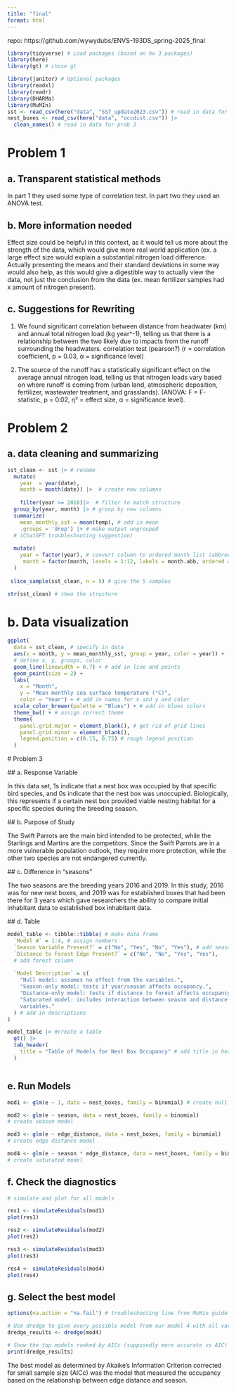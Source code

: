 ```yaml
---
title: "final"
format: html
---
```

repo: https://github.com/wywydubs/ENVS-193DS_spring-2025_final
```r
library(tidyverse) # Load packages (based on hw 3 packages)
library(here)
library(gt) # chose gt

library(janitor) # Optional packages
library(readxl)
library(readr)
library(DHARMa)
library(MuMIn)
sst <- read_csv(here("data", "SST_update2023.csv")) # read in data for prob 2 
nest_boxes <- read_csv(here("data", "occdist.csv")) |>
  clean_names() # read in data for prob 3 
```



# Problem 1

## a. Transparent statistical methods

In part 1 they used some type of correlation test. In part two they used an 
ANOVA test. 

## b. More information needed

Effect size could be helpful in this context, as it would tell us more about
the strength of the data, which would give more real world application (ex.
a large effect size would explain a substantial nitrogen load difference. 
Actually presenting the means and their standard deviations in some way would 
also help, as this would give a digestible way to actually view the data, not 
just the conclusion from the data (ex. mean fertilizer samples had x amount of 
nitrogen present). 


## c. Suggestions for Rewriting

1. We found significant correlation between distance from headwater (km) 
and annual total nitrogen load (kg year^-1), telling us that there is a
relationship between the two likely due to impacts from the runoff surrounding 
the headwaters. correlation test (pearson?) (r = correlation 
coefficient, p = 0.03, α = significance level)

2. The source of the runoff has a statistically significant effect on the
average annual nitrogen load, telling us that nitrogen loads vary based on
where runoff is coming from (urban land, atmospheric deposition, fertilizer, 
wastewater treatment, and grasslands). (ANOVA: F = F-statistic, p = 0.02, η² = 
effect size, α = significance level).


# Problem 2

## a. data cleaning and summarizing 

```r
sst_clean <- sst |> # rename
  mutate(
    year  = year(date),
    month = month(date)) |>  # create new columns
      
    filter(year >= 2018)|>  # filter to match structure
  group_by(year, month) |> # group by new columns 
  summarize(
    mean_monthly_sst = mean(temp), # add in mean 
    .groups = 'drop') |> # make output ungrouped 
  # (ChatGPT troubleshooting suggestion)
  
  mutate(
    year = factor(year), # convert column to ordered month list (abbreviated)
     month = factor(month, levels = 1:12, labels = month.abb, ordered = TRUE) 
  )
  
 slice_sample(sst_clean, n = 5) # give the 5 samples

str(sst_clean) # shwo the structure

```




# b. Data visualization

```r
ggplot(
  data = sst_clean, # specify in data
  aes(x = month, y = mean_monthly_sst, group = year, color = year)) + 
  # define x, y, groups, color
  geom_line(linewidth = 0.7) + # add in line and points
  geom_point(size = 2) + 
  labs(
    x = "Month",
    y = "Mean monthly sea surface temperature (°C)",
    color = "Year") + # add in names for x and y and color
  scale_color_brewer(palette = "Blues") + # add in blues colors
  theme_bw() + # assign correct theme
  theme(
    panel.grid.major = element_blank(), # get rid of grid lines
    panel.grid.minor = element_blank(),
    legend.position = c(0.15, 0.75) # rough legend position
  )
```



  # Problem 3 
  
 ## a. Response Variable
  
  In this data set, 1s indicate that a nest box was occupied by that specific 
  bird species, and 0s indicate that the nest box was unoccupied. Biologically, 
  this represents if a certain nest box provided viable nesting habitat for 
  a specific species during the breeding season.
  
  
 ## b. Purpose of Study
  
  The Swift Parrots are the main bird intended to be protected, while the 
  Starlings and Martins are the competitors. Since the Swift Parrots are in a
  more vulnerable population outlook, they require more protection, while the 
  other two species are not endangered currently. 
  
 ## c. Difference in “seasons”
  
  The two seasons are the breeding years 2016 and 2019. In this study, 
  2016 was for new nest boxes, and 2019 was for established boxes 
  that had been there for 3 years which gave researchers the ability to compare
  initial inhabitant data to established box inhabitant data. 
  
 ## d. Table 
  
```r

model_table <- tibble::tibble( # make data frame
  `Model #` = 1:4, # assign numbers
  `Season Variable Present?` = c("No", "Yes", "No", "Yes"), # add season column
  `Distance to Forest Edge Present?` = c("No", "No", "Yes", "Yes"), 
  # add forest column
  
  `Model Description` = c(
    "Null model: assumes no effect from the variables.",
    "Season-only model: tests if year/season affects occupancy.",
    "Distance-only model: tests if distance to forest affects occupancy.",
    "Saturated model: includes interaction between season and distance 
    variables."
  ) # add in descriptions
)

model_table |> #create a table
  gt() |> 
  tab_header(
    title = "Table of Models for Nest Box Occupancy" # add title in header
  )



```
  
  
## e. Run Models

```r

mod1 <- glm(e ~ 1, data = nest_boxes, family = binomial) # create null model

mod2 <- glm(e ~ season, data = nest_boxes, family = binomial) 
# create season model

mod3 <- glm(e ~ edge_distance, data = nest_boxes, family = binomial) 
# create edge distance model 

mod4 <- glm(e ~ season * edge_distance, data = nest_boxes, family = binomial)
# create saturated model
```

## f. Check the diagnostics 
```r

# simulate and plot for all models 

res1 <- simulateResiduals(mod1)
plot(res1)

res2 <- simulateResiduals(mod2)
plot(res2)

res3 <- simulateResiduals(mod3)
plot(res3)

res4 <- simulateResiduals(mod4)
plot(res4)

```


## g. Select the best model
```r
options(na.action = "na.fail") # troubleshooting line from MuMin guide

# Use dredge to give every possible model from our model 4 with all variables
dredge_results <- dredge(mod4)

# Show the top models ranked by AICc (supposedly more accurate vs AIC)
print(dredge_results)
```

The best model as determined by Akaike’s Information Criterion corrected for 
small sample size (AICc) was the model that measured the occupancy based on
the relationship between edge distance and season. 
